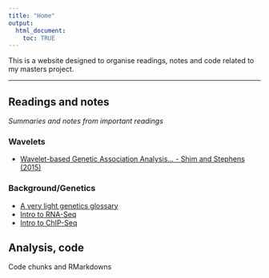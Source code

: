 ---
title: "Home"
output:
  html_document:
    toc: TRUE
---

This is a website designed to organise readings, notes and code related to my masters project.

***

## Readings and notes
_Summaries and notes from important readings_

### Wavelets
- [Wavelet-based Genetic Association Analysis... - Shim and Stephens (2015)](wavelets_shim_stephens_2014.html)

### Background/Genetics
- [A very light genetics glossary](genetics_glossary.html)
- [Intro to RNA-Seq](StatQuest_Intro_RNA_seq.html)
- [Intro to ChIP-Seq](StatQuest_Intro_ChIP_seq.html)


## Analysis, code
Code chunks and RMarkdowns
